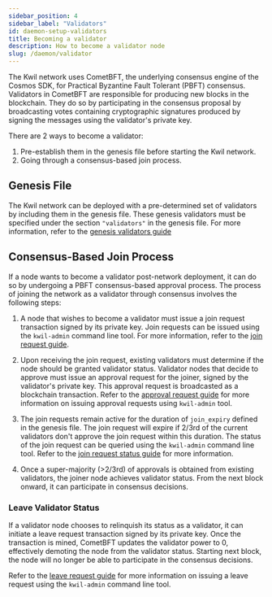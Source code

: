 ```yaml
---
sidebar_position: 4
sidebar_label: "Validators"
id: daemon-setup-validators
title: Becoming a validator
description: How to become a validator node
slug: /daemon/validator
---
```


The Kwil network uses CometBFT, the underlying consensus engine of the Cosmos SDK, for Practical Byzantine Fault Tolerant (PBFT) consensus.
Validators in CometBFT are responsible for producing new blocks in the blockchain. They do so by participating in the consensus proposal by broadcasting votes containing cryptographic signatures produced by signing the messages using the validator's private key. 

There are 2 ways to become a validator:
1. Pre-establish them in the genesis file before starting the Kwil network.
2. Going through a consensus-based join process.

## Genesis File
The Kwil network can be deployed with a pre-determined set of validators by including them in the genesis file. These genesis validators must be specified under the section `"validators"` in the genesis file. For more information, refer to the [genesis validators guide](./config/genesis#genesis-validators)

## Consensus-Based Join Process

If a node wants to become a validator post-network deployment, it can do so by undergoing a PBFT consensus-based approval process. The process of joining the network as a validator through consensus involves the following steps:

1. A node that wishes to become a validator must issue a join request transaction signed by its private key. Join requests can be issued using the `kwil-admin` command line tool. For more information, refer to the [join request guide](./../admin/validators#join).

2. Upon receiving the join request, existing validators must determine if the node should be granted validator status.  Validator nodes that decide to approve must issue an approval request for the joiner, signed by the validator's private key. This approval request is broadcasted as a blockchain transaction. Refer to the [approval request guide](./../admin/validators#approve) for more information on issuing approval requests using `kwil-admin` tool.

3. The join requests remain active for the duration of `join_expiry` defined in the genesis file. The join request will expire if 2/3rd of the current validators don't approve the join request within this duration. The status of the join request can be queried using the `kwil-admin` command line tool. Refer to the [join request status guide](./../admin/validators#show-join-request-status) for more information.

4. Once a super-majority (>2/3rd) of approvals is obtained from existing validators, the joiner node achieves validator status. From the next block onward, it can participate in consensus decisions.

### Leave Validator Status

If a validator node chooses to relinquish its status as a validator, it can initiate a leave request transaction signed by its private key. Once the transaction is mined, CometBFT updates the validator power to 0, effectively demoting the node from the validator status. Starting next block, the node will no longer be able to participate in the consensus decisions.

Refer to the [leave request guide](./../admin/validators#leave) for more information on issuing a leave request using the `kwil-admin` command line tool.